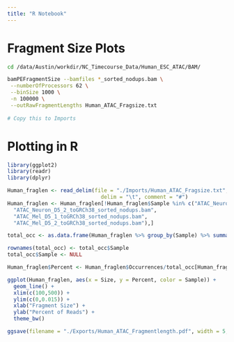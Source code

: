 ```yaml
---
title: "R Notebook"
---
```


# Fragment Size Plots
```bash
cd /data/Austin/workdir/NC_Timecourse_Data/Human_ESC_ATAC/BAM/

bamPEFragmentSize --bamfiles *_sorted_nodups.bam \
 --numberOfProcessors 62 \
 --binSize 1000 \
 -n 100000 \
 --outRawFragmentLengths Human_ATAC_Fragsize.txt
 
# Copy this to Imports
```

# Plotting in R

```r
library(ggplot2)
library(readr)
library(dplyr)

Human_fraglen <- read_delim(file = "./Imports/Human_ATAC_Fragsize.txt",
                              delim = "\t", comment = "#")
Human_fraglen <- Human_fraglen[!Human_fraglen$Sample %in% c("ATAC_Neuron_D5_1_toGRCh38_sorted_nodups.bam",
  "ATAC_Neuron_D5_2_toGRCh38_sorted_nodups.bam",
  "ATAC_Mel_D5_1_toGRCh38_sorted_nodups.bam",
  "ATAC_Mel_D5_2_toGRCh38_sorted_nodups.bam"),]

total_occ <- as.data.frame(Human_fraglen %>% group_by(Sample) %>% summarize(Total_Occurences = sum(Occurrences)))

rownames(total_occ) <- total_occ$Sample
total_occ$Sample <- NULL

Human_fraglen$Percent <- Human_fraglen$Occurrences/total_occ[Human_fraglen$Sample,1]

ggplot(Human_fraglen, aes(x = Size, y = Percent, color = Sample)) +
  geom_line() +
  xlim(c(100,500)) +
  ylim(c(0,0.015)) +
  xlab("Fragment Size") +
  ylab("Percent of Reads") +
  theme_bw()

ggsave(filename = "./Exports/Human_ATAC_Fragmentlength.pdf", width = 5, height = 5)
```

